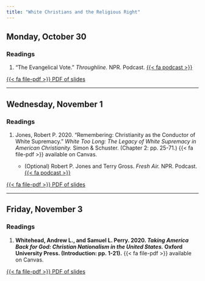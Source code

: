```yaml
---
title: "White Christians and the Religious Right"
---
```


[//]: <> (Need to write intro)

## Monday, October 30

### Readings 

1. "The Evangelical Vote." *Throughline.* NPR. Podcast. [{{< fa podcast >}}](https://www.npr.org/2020/09/23/916048798/the-evangelical-vote})


[<span class="btn btn-danger">{{< fa file-pdf >}} PDF of slides </span></p>](https://agnesscott.instructure.com/files/618477/download?download_frd=1)

---


## Wednesday, November 1

### Readings 

1. Jones, Robert P. 2020. "Remembering: Christianity as the Conductor of White Supremacy." *White Too Long: The Legacy of White Supremacy in American Christianity.* Simon & Schuster. (Chapter 2: pp. 25-71.) {{< fa file-pdf >}} available on Canvas.

    - (Optional) Robert P. Jones and Terry Gross. *Fresh Air.* NPR. Podcast. [{{< fa podcast >}}](https://www.npr.org/2020/07/30/896712611/american-christianity-must-reckon-with-legacy-of-white-supremacy-author-says)


[<span class="btn btn-danger">{{< fa file-pdf >}} PDF of slides </span></p>](https://agnesscott.instructure.com/files/618479/download?download_frd=1)

---


## Friday, November 3

### Readings 

1. **Whitehead, Andrew L., and Samuel L. Perry. 2020. *Taking America Back for God: Christian Nationalism in the United States.* Oxford University Press. (Introduction: pp. 1-21).** {{< fa file-pdf >}} available on Canvas.


[<span class="btn btn-danger">{{< fa file-pdf >}} PDF of slides </span></p>](https://agnesscott.instructure.com/files/618480/download?download_frd=1)
